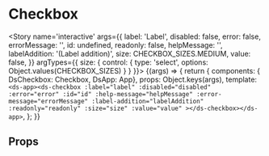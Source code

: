 


<Meta title='atoms/Checkbox' component={Checkbox} />

# Checkbox

<Story name='interactive'
	   args={{
		   label: 'Label',
		   disabled: false,
		   error: false,
		   errorMessage: '',
		   id: undefined,
		   readonly: false,
		   helpMessage: '',
		   labelAddition: '(Label addition)',
		   size: CHECKBOX_SIZES.MEDIUM,
		   value: false,
	   }}
	   argTypes={{
		   size: {
			   control: { type: 'select', options: Object.values(CHECKBOX_SIZES) }
		   }
	   }}>
	{(args) => {
		return {
			components: { DsCheckbox: Checkbox, DsApp: App},
			props: Object.keys(args),
			template: `<ds-app><ds-checkbox
				:label="label"
				:disabled="disabled"
				:error="error"
				:id="id"
				:help-message="helpMessage"
				:error-message="errorMessage"
				:label-addition="labelAddition"
				:readonly="readonly"
				:size="size"
				:value="value"
			></ds-checkbox></ds-app>`,
		};
	}}
</Story>

## Props

<Props of={Checkbox} />